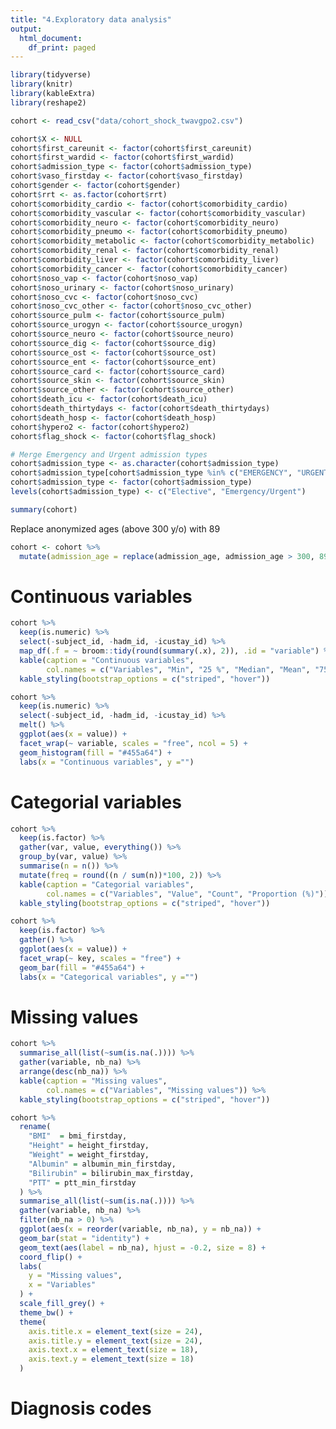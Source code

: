 ```yaml
---
title: "4.Exploratory data analysis"
output:
  html_document:
    df_print: paged
---
```


```r
library(tidyverse)
library(knitr)
library(kableExtra)
library(reshape2)

cohort <- read_csv("data/cohort_shock_twavgpo2.csv")
```

```r
cohort$X <- NULL
cohort$first_careunit <- factor(cohort$first_careunit)
cohort$first_wardid <- factor(cohort$first_wardid)
cohort$admission_type <- factor(cohort$admission_type)
cohort$vaso_firstday <- factor(cohort$vaso_firstday)
cohort$gender <- factor(cohort$gender)
cohort$rrt <- as.factor(cohort$rrt)
cohort$comorbidity_cardio <- factor(cohort$comorbidity_cardio)
cohort$comorbidity_vascular <- factor(cohort$comorbidity_vascular)
cohort$comorbidity_neuro <- factor(cohort$comorbidity_neuro)
cohort$comorbidity_pneumo <- factor(cohort$comorbidity_pneumo)
cohort$comorbidity_metabolic <- factor(cohort$comorbidity_metabolic)
cohort$comorbidity_renal <- factor(cohort$comorbidity_renal)
cohort$comorbidity_liver <- factor(cohort$comorbidity_liver)
cohort$comorbidity_cancer <- factor(cohort$comorbidity_cancer)
cohort$noso_vap <- factor(cohort$noso_vap)
cohort$noso_urinary <- factor(cohort$noso_urinary)
cohort$noso_cvc <- factor(cohort$noso_cvc)
cohort$noso_cvc_other <- factor(cohort$noso_cvc_other)
cohort$source_pulm <- factor(cohort$source_pulm)
cohort$source_urogyn <- factor(cohort$source_urogyn)
cohort$source_neuro <- factor(cohort$source_neuro)
cohort$source_dig <- factor(cohort$source_dig)
cohort$source_ost <- factor(cohort$source_ost)
cohort$source_ent <- factor(cohort$source_ent)
cohort$source_card <- factor(cohort$source_card)
cohort$source_skin <- factor(cohort$source_skin)
cohort$source_other <- factor(cohort$source_other)
cohort$death_icu <- factor(cohort$death_icu)
cohort$death_thirtydays <- factor(cohort$death_thirtydays)
cohort$death_hosp <- factor(cohort$death_hosp)
cohort$hypero2 <- factor(cohort$hypero2)
cohort$flag_shock <- factor(cohort$flag_shock)

# Merge Emergency and Urgent admission types
cohort$admission_type <- as.character(cohort$admission_type)
cohort$admission_type[cohort$admission_type %in% c("EMERGENCY", "URGENT")] <- "Emergency/Urgent"
cohort$admission_type <- factor(cohort$admission_type)
levels(cohort$admission_type) <- c("Elective", "Emergency/Urgent")

summary(cohort)
```

Replace anonymized ages (above 300 y/o) with 89

```r
cohort <- cohort %>%
  mutate(admission_age = replace(admission_age, admission_age > 300, 89))
```

# Continuous variables

```r
cohort %>%
  keep(is.numeric) %>%
  select(-subject_id, -hadm_id, -icustay_id) %>%
  map_df(.f = ~ broom::tidy(round(summary(.x), 2)), .id = "variable") %>%
  kable(caption = "Continuous variables",
        col.names = c("Variables", "Min", "25 %", "Median", "Mean", "75 %", "Max", "NA")) %>%
  kable_styling(bootstrap_options = c("striped", "hover"))
```

```r
cohort %>%
  keep(is.numeric) %>%
  select(-subject_id, -hadm_id, -icustay_id) %>%
  melt() %>%
  ggplot(aes(x = value)) +
  facet_wrap(~ variable, scales = "free", ncol = 5) +
  geom_histogram(fill = "#455a64") +
  labs(x = "Continuous variables", y ="")
```

# Categorial variables

```r
cohort %>%
  keep(is.factor) %>%
  gather(var, value, everything()) %>%
  group_by(var, value) %>%
  summarise(n = n()) %>%
  mutate(freq = round((n / sum(n))*100, 2)) %>%
  kable(caption = "Categorial variables",
        col.names = c("Variables", "Value", "Count", "Proportion (%)")) %>%
  kable_styling(bootstrap_options = c("striped", "hover"))
```

```r
cohort %>%
  keep(is.factor) %>%
  gather() %>%
  ggplot(aes(x = value)) +
  facet_wrap(~ key, scales = "free") +
  geom_bar(fill = "#455a64") +
  labs(x = "Categorical variables", y ="")
```

# Missing values

```r
cohort %>%
  summarise_all(list(~sum(is.na(.)))) %>%
  gather(variable, nb_na) %>%
  arrange(desc(nb_na)) %>%
  kable(caption = "Missing values",
        col.names = c("Variables", "Missing values")) %>%
  kable_styling(bootstrap_options = c("striped", "hover"))
```

```r
cohort %>%
  rename(
    "BMI"  = bmi_firstday,
    "Height" = height_firstday,
    "Weight" = weight_firstday,
    "Albumin" = albumin_min_firstday,
    "Bilirubin" = bilirubin_max_firstday,
    "PTT" = ptt_min_firstday
  ) %>%
  summarise_all(list(~sum(is.na(.)))) %>%
  gather(variable, nb_na) %>%
  filter(nb_na > 0) %>%
  ggplot(aes(x = reorder(variable, nb_na), y = nb_na)) +
  geom_bar(stat = "identity") +
  geom_text(aes(label = nb_na), hjust = -0.2, size = 8) +
  coord_flip() +
  labs(
    y = "Missing values",
    x = "Variables"
  ) +
  scale_fill_grey() +
  theme_bw() +
  theme(
    axis.title.x = element_text(size = 24),
    axis.title.y = element_text(size = 24),
    axis.text.x = element_text(size = 18),
    axis.text.y = element_text(size = 18)
  )
```

# Diagnosis codes


